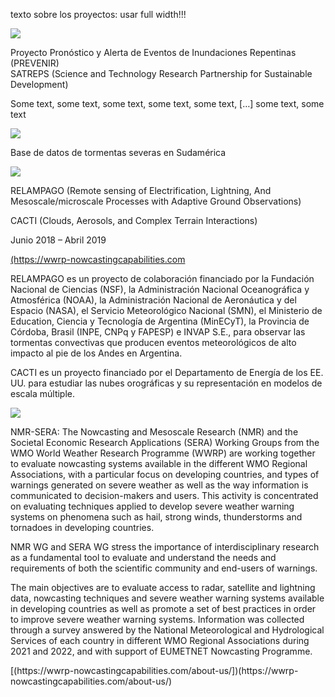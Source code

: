 texto sobre los proyectos:
usar full width!!!

::: {.grid}

::: {.g-col-4}
![](images/prevenir.png)
:::

::: {.g-col-8}
Proyecto Pronóstico y Alerta de Eventos de Inundaciones Repentinas (PREVENIR) \
SATREPS (Science and Technology Research Partnership for Sustainable Development)

:::

:::


Some text, some text, some text, some text, some text, [...] some text, some text



::: {.grid}

::: {.g-col-4}
![](images/basededatos.png)
:::

::: {.g-col-8}
Base de datos de tormentas severas en Sudamérica

:::

:::


::: {.grid}

::: {.g-col-4}
![](images/relampago_logo.png)
:::

::: {.g-col-8}

RELAMPAGO (Remote sensing of Electrification, Lightning, And Mesoscale/microscale Processes with Adaptive Ground Observations) 

CACTI (Clouds, Aerosols, and Complex Terrain Interactions)

Junio 2018 – Abril 2019

[(https://wwrp-nowcastingcapabilities.com](https://wwrp-nowcastingcapabilities.com/)
:::

:::

RELAMPAGO es un proyecto de colaboración financiado por la Fundación Nacional de Ciencias (NSF), la Administración Nacional Oceanográfica y Atmosférica (NOAA), la Administración Nacional de Aeronáutica y del Espacio (NASA), el Servicio Meteorológico Nacional (SMN), el Ministerio de Education, Ciencia y Tecnología de Argentina (MinECyT), la Provincia de Córdoba, Brasil (INPE, CNPq y FAPESP) e INVAP S.E., para observar las tormentas convectivas que producen eventos meteorológicos de alto impacto al pie de los Andes en Argentina.

CACTI es un proyecto financiado por el Departamento de Energía de los EE. UU. para estudiar las nubes orográficas y su representación en modelos de escala múltiple.  



::: {.grid}

::: {.g-col-4}
![](images/wwrp.png)
:::

::: {.g-col-8}
NMR-SERA: The Nowcasting and Mesoscale Research (NMR) and the Societal Economic Research Applications (SERA) Working Groups from the WMO World Weather Research Programme (WWRP) are working together to evaluate nowcasting systems available in the different WMO Regional Associations, with a particular focus on developing countries, and types of warnings generated on severe weather as well as the way information is communicated to decision-makers and users. This activity is concentrated on evaluating techniques applied to develop severe weather warning systems on phenomena such as hail, strong winds, thunderstorms and tornadoes in developing countries.

NMR WG and SERA WG stress the importance of interdisciplinary research as a fundamental tool to evaluate and understand the needs and requirements of both the scientific community and end-users of warnings.

The main objectives are to evaluate access to radar, satellite and lightning data, nowcasting techniques and severe weather warning systems available in developing countries as well as promote a set of best practices in order to improve severe weather warning systems.
Information was collected through a survey answered by the National Meteorological and Hydrological Services of each country in different WMO Regional Associations during 2021 and 2022, and with support of EUMETNET Nowcasting Programme.

[(https://wwrp-nowcastingcapabilities.com/about-us/])(https://wwrp-nowcastingcapabilities.com/about-us/)
:::

:::















